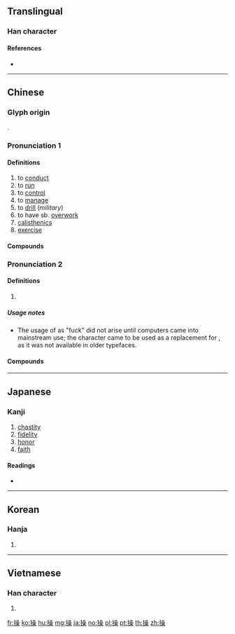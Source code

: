 {{character info/new}}
{{also|肏|抄|喿}}
==Translingual==

===Han character===
{{Han char|rn=64|rad=手|as=13|sn=16|four=56094|canj=QRRD|ids=⿰扌喿}}

====References====
* {{Han ref|kx=0458.150|dkj=12806|dj=0807.040|hdz=31969.030|uh=64CD|ud=25805|bh=BEDE|bd=48862}}

----

==Chinese==
{{zh-forms}}

===Glyph origin===
{{Han etym}}
{{Han compound|手|alt1=扌|喿|ls=psc|c1=s|c2=p}}.

===Pronunciation 1===
{{zh-pron
|m=cāo
|c=cou1,cou3
|mc=y
|oc=y
|ma=Zh-cao.ogg
|cat=v
}}

====Definitions====
{{zh-hanzi}}

# to [[conduct]]
# to [[run]]
# to [[control]]
# to [[manage]]
# to [[drill]] (''military'')
# to have sb. [[overwork]]
# [[calisthenics]]
# [[exercise]]

====Compounds====
{{zh-der|同室操戈|保健操|上操|下操|帶俸差操|德操|徒手操|團體操|出操|工間操|可操左券|一操|大會操|器械體操|地板操|情操|匪躬之操|別鶴操|操典|操兵|晨操|操左券|操瓶湧泉|操琴|潔操履|操守|操觚染翰|操槍|操控|穩操勝券|操筆|操斧伐柯|操縵|操縱|操勞|松筠之操|操法|操縱自如|操作定義|操之在我|操奇計贏|操持|穩操勝算|操井臼|操盤|操券|操縱臺|搦管操觚|穩操左券|操場|操刀傷錦|收心操|操行|改操|操刀|操神|操之過急|炮操|操作員|操暴|率爾操觚|操刀必割|操心|操演|操作|柏舟操|清操|操戈入室|操觚|操翰成章|操戈|擐甲操戈|操舟|操練|會操|操防|松柏節操|操履|操切|早操|美容體操|風操|貞操|軍操|血管操|重操舊業|親操井臼|韻律操|頭腦體操|自操井臼|自由體操|蛙人操|體操|節操|韻律體操}}

===Pronunciation 2===
{{zh-pron
|m=cào
|c=caau3
|mc=
|oc=
|ma=
|cat=v
}}

====Definitions====
{{zh-hanzi}}

# {{lb|zh|euphemistic}} {{zh-alt-form|肏|to [[fuck]]}}

=====Usage notes=====
* The usage of {{lang|zh|操}} as "fuck" did not arise until computers came into mainstream use; the character came to be used as a replacement for {{zh-l|肏}}, as it was not available in older typefaces.

====Compounds====
{{zh-der|fold=1|操屄|我操|操你媽|操逼}}

----

==Japanese==

===Kanji===
{{ja-kanji|grade=6|rs=手13}}

# [[chastity]]
# [[fidelity]]
# [[honor]]
# [[faith]]

====Readings====
* {{ja-readings|goon=[[そう]] (sō), {{qualifier|historical}} [[さう]] (sau)|kanon=[[そう]] (sō), {{qualifier|historical}} [[さう]] (sau)|kun=[[あやつる]] (ayatsuru), [[とる]] (toru), [[みさお]] (misao)}}

----

==Korean==

===Hanja===
{{ko-hanja|hangeul=[[조]]|eumhun=|rv=jo|mr=cho|y=co}}

# {{defn|lang=ko|sort=手13}}

----

==Vietnamese==

===Han character===
{{vi-hantu|[[thao]], [[tháo]], [[thạo]], [[xáo]], [[thảo]]|rs=手13}}

# {{defn|lang=vi|sort=手13}}

[[fr:操]]
[[ko:操]]
[[hu:操]]
[[mg:操]]
[[ja:操]]
[[no:操]]
[[pl:操]]
[[pt:操]]
[[th:操]]
[[zh:操]]